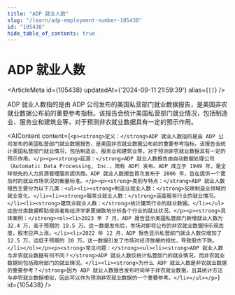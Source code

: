 ```yaml
---
title: "ADP 就业人数"
slug: "/learn/adp-employment-number-105438"
id: "105438"
hide_table_of_contents: true
---
```



# ADP 就业人数

<ArticleMeta id={105438} updatedAt={'2024-09-11 21:59:39'} alias={`[]`} />
<div className='border-solid border-b border-t-0 my-4 border-[var(--ifm-color-gray-300)]' />

ADP 就业人数指的是由 ADP 公司发布的美国私营部门就业数据报告，是美国非农就业数据公布前的重要参考指标。该报告会统计美国私营部门就业情况，包括制造业、服务业和建筑业等，对于预测非农就业数据具有一定的预示作用。

<AIContent content={`<p><strong>定义：</strong>ADP 就业人数指的是由 ADP 公司发布的美国私营部门就业数据报告，是美国非农就业数据公布前的重要参考指标。该报告会统计美国私营部门就业情况，包括制造业、服务业和建筑业等，对于预测非农就业数据具有一定的预示作用。</p><p><strong>起源：</strong>ADP 就业人数报告由自动数据处理公司（Automatic Data Processing, Inc.，简称 ADP）发布。ADP 成立于 1949 年，是全球领先的人力资源管理服务提供商。ADP 就业人数报告首次发布于 2006 年，旨在提供一个更及时的就业市场状况的衡量标准。</p><p><strong>类别与特点：</strong>ADP 就业人数报告主要分为以下几类：<ul><li><strong>制造业就业人数：</strong>反映制造业领域的就业变化。</li><li><strong>服务业就业人数：</strong>涵盖服务行业的就业情况。</li><li><strong>建筑业就业人数：</strong>统计建筑行业的就业数据。</li></ul>这些分类数据帮助投资者和经济学家更细致地分析各个行业的就业状况。</p><p><strong>具体案例：</strong><ol><li>2023 年 7 月，ADP 报告显示美国私营部门新增就业人数为 32.4 万，高于预期的 19.5 万。这一数据发布后，市场对即将公布的非农就业数据持乐观态度，股市应声上涨。</li><li>2022 年 12 月，ADP 报告显示私营部门就业人数仅增加了 12.5 万，远低于预期的 20 万。这一数据引发了市场对经济放缓的担忧，导致股市下跌。</li></ol></p><p><strong>常见问题：</strong><ul><li><strong>ADP 就业人数与非农就业数据有何不同？</strong>ADP 就业人数仅统计私营部门的就业情况，而非农就业数据则包括政府部门的就业情况。</li><li><strong>为什么 ADP 就业人数是非农就业数据的重要参考？</strong>因为 ADP 就业人数报告发布时间早于非农就业数据，且其统计方法与非农就业数据相似，因此可以作为预测非农就业数据的一个重要参考。</li></ul></p>`} id={105438} />
